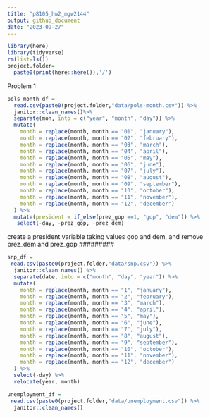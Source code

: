 ```yaml
---
title: "p8105_hw2_mgw2144"
output: github_document
date: "2023-09-27"
---
```


```r
library(here)
library(tidyverse)
rm(list=ls())
project.folder=
  paste0(print(here::here()),'/')
```

Problem 1

```r
pols_month_df =
  read.csv(paste0(project.folder,"data/pols-month.csv")) %>% 
  janitor::clean_names()%>% 
  separate(mon, into = c("year", "month", "day")) %>% 
  mutate(
    month = replace(month, month == "01", "january"),
    month = replace(month, month == "02", "february"),
    month = replace(month, month == "03", "march"),
    month = replace(month, month == "04", "april"),
    month = replace(month, month == "05", "may"),
    month = replace(month, month == "06", "june"),
    month = replace(month, month == "07", "july"),
    month = replace(month, month == "08", "august"),
    month = replace(month, month == "09", "september"),
    month = replace(month, month == "10", "october"),
    month = replace(month, month == "11", "november"),
    month = replace(month, month == "12", "december")
  ) %>% 
  mutate(president = if_else(prez_gop ==1, "gop", "dem")) %>% 
   select(-day, -prez_gop, -prez_dem)
```
#########
create a president variable taking values gop and dem, and remove prez_dem and prez_gop
#########

```r
snp_df = 
 read.csv(paste0(project.folder,"data/snp.csv")) %>% 
  janitor::clean_names() %>% 
  separate(date, into = c("month", "day", "year")) %>% 
  mutate(
    month = replace(month, month == "1", "january"),
    month = replace(month, month == "2", "february"),
    month = replace(month, month == "3", "march"),
    month = replace(month, month == "4", "april"),
    month = replace(month, month == "5", "may"),
    month = replace(month, month == "6", "june"),
    month = replace(month, month == "7", "july"),
    month = replace(month, month == "8", "august"),
    month = replace(month, month == "9", "september"),
    month = replace(month, month == "10", "october"),
    month = replace(month, month == "11", "november"),
    month = replace(month, month == "12", "december")
  ) %>% 
  select(-day) %>% 
  relocate(year, month)
```
```r
unemployment_df = 
 read.csv(paste0(project.folder,"data/unemployment.csv")) %>% 
  janitor::clean_names() 
```


